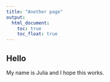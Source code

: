 ```yaml
---
title: "Another page"
output: 
  html_document:
    toc: true
    toc_float: true
---
```


## Hello

My name is Julia and I hope this works.